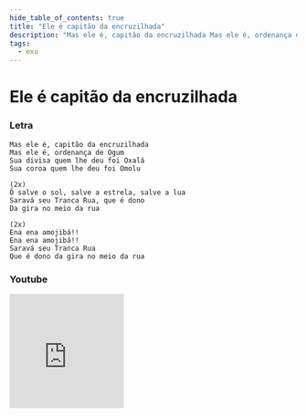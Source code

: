 ```yaml
---
hide_table_of_contents: true
title: "Ele é capitão da encruzilhada"
description: "Mas ele é, capitão da encruzilhada Mas ele é, ordenança de Ogum Sua divisa quem lhe deu foi Oxalá Sua coroa quem lhe deu foi Omolu Ô salve o sol, salve a estrela, salve a lua Saravá seu Tranca Rua, que é dono Da gira no meio da rua Ena ena amojibá!! Ena ena amojibá!! Saravá seu Tranca Rua Que é dono da gira no meio da rua"
tags:
  - exu
---
```


# Ele é capitão da encruzilhada

### Letra

```text
Mas ele é, capitão da encruzilhada
Mas ele é, ordenança de Ogum
Sua divisa quem lhe deu foi Oxalá
Sua coroa quem lhe deu foi Omolu

(2x)
Ô salve o sol, salve a estrela, salve a lua
Saravá seu Tranca Rua, que é dono
Da gira no meio da rua

(2x)
Ena ena amojibá!!
Ena ena amojibá!!
Saravá seu Tranca Rua
Que é dono da gira no meio da rua
```

### Youtube

<iframe
  width="200"
  height="200"
  src="https://www.youtube.com/embed/sZ1LjWeqqDA"
  title="YouTube video player"
  frameborder="0"
  allow="accelerometer; autoplay; clipboard-write; encrypted-media; gyroscope; picture-in-picture; web-share"
  referrerpolicy="strict-origin-when-cross-origin"
  allowfullscreen
></iframe>